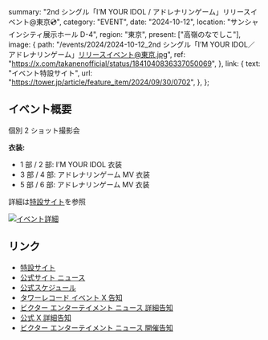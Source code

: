   summary: "2nd シングル「I’M YOUR IDOL / アドレナリンゲーム」リリースイベント@東京💿",
  category: "EVENT",
  date: "2024-10-12",
  location: "サンシャインシティ展示ホール D-4",
  region: "東京",
  present: ["高嶺のなでしこ"],
  image: {
    path: "/events/2024/2024-10-12_2nd シングル「I’M YOUR IDOL／アドレナリンゲーム」リリースイベント@東京.jpg",
    ref: "https://x.com/takanenofficial/status/1841040836337050069",
  },
  link: {
    text: "イベント特設サイト",
    url: "https://tower.jp/article/feature_item/2024/09/30/0702",
  },
};

## イベント概要

個別 2 ショット撮影会

**衣装:**

- 1 部 / 2 部: I’M YOUR IDOL 衣装
- 3 部 / 4 部: アドレナリンゲーム MV 衣装
- 5 部 / 6 部: アドレナリンゲーム MV 衣装

詳細は[特設サイト](https://tower.jp/article/feature_item/2024/09/30/0702)を参照

[![イベント詳細](/events/2024/2024-10-12_2nd%20シングル「I’M%20YOUR%20IDOL／アドレナリンゲーム」リリースイベント@東京_2.png)](/events/2024/2024-10-12_2nd%20シングル「I’M%20YOUR%20IDOL／アドレナリンゲーム」リリースイベント@東京_2.png)

## リンク

- [特設サイト](https://tower.jp/article/feature_item/2024/09/30/0702)
- [公式サイト ニュース](https://takanenonadeshiko.jp/高嶺のなでしこ-2ndシングル「im-your-idol-アドレナリンゲ/)
- [公式スケジュール](https://takanenonadeshiko.jp/events/event/高嶺のなでしこ-2ndシングル「im-your-idol-アドレナリンゲ/)
- [タワーレコード イベント X 告知](https://x.com/TOWER_Events/status/1841048042998280695)
- [ビクター エンターテイメント ニュース 詳細告知](https://www.jvcmusic.co.jp/-/News/A028511/25.html)
- [公式 X 詳細告知](https://x.com/takanenofficial/status/1841040836337050069)
- [ビクター エンターテイメント ニュース 開催告知](https://www.jvcmusic.co.jp/-/News/A028511/16.html)
